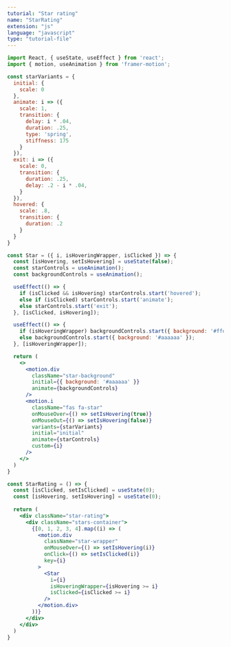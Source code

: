 ```yaml
---
tutorial: "Star rating"
name: "StarRating"
extension: "js"
language: "javascript"
type: "tutorial-file"
---
```


```jsx
import React, { useState, useEffect } from 'react';
import { motion, useAnimation } from 'framer-motion';

const starVariants = {
  initial: {
    scale: 0
  },
  animate: i => ({
    scale: 1,
    transition: {
      delay: i * .04,
      duration: .25,
      type: 'spring',
      stiffness: 175
    }
  }),
  exit: i => ({
    scale: 0,
    transition: {
      duration: .25,
      delay: .2 - i * .04,
    }
  }),
  hovered: {
    scale: .8,
    transition: {
      duration: .2
    }
  }
}

const Star = ({ i, isHoveringWrapper, isClicked }) => {
  const [isHovering, setIsHovering] = useState(false);
  const starControls = useAnimation();
  const backgroundControls = useAnimation();

  useEffect(() => {
    if (isClicked && isHovering) starControls.start('hovered');
    else if (isClicked) starControls.start('animate');
    else starControls.start('exit');
  }, [isClicked, isHovering]);

  useEffect(() => {
    if (isHoveringWrapper) backgroundControls.start({ background: '#ffd700' });
    else backgroundControls.start({ background: '#aaaaaa' });
  }, [isHoveringWrapper]);

  return (
    <>
      <motion.div 
        className="star-background" 
        initial={{ background: '#aaaaaa' }}
        animate={backgroundControls}
      />
      <motion.i 
        className="fas fa-star" 
        onMouseOver={() => setIsHovering(true)}
        onMouseOut={() => setIsHovering(false)}
        variants={starVariants}
        initial="initial"
        animate={starControls}
        custom={i}
      />
    </>
  )
}

const StarRating = () => {
  const [isClicked, setIsClicked] = useState(0);
  const [isHovering, setIsHovering] = useState(0);
  
  return (
    <div className="star-rating">
      <div className="stars-container">
        {[0, 1, 2, 3, 4].map((i) => (
          <motion.div 
            className="star-wrapper"
            onMouseOver={() => setIsHovering(i)}
            onClick={() => setIsClicked(i)}
            key={i}
          >
            <Star 
              i={i} 
              isHoveringWrapper={isHovering >= i} 
              isClicked={isClicked >= i}    
            />
          </motion.div>
        ))}
      </div>
    </div>
  )
}
```